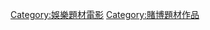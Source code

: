 {{Catnav|頁面分類|各種主題的頁面分類|類型|电影类型}}
{{Catnav|頁面分類|人类社会|文化|电影|电影类型}}
{{Catnav|頁面分類|人类社会|文化|游戏|博彩}}
{{Catnav|頁面分類|人文學科|艺术|电影|电影类型}}

{{catmore}}

[[Category:娛樂題材電影‎|Category:娛樂題材電影‎]]
[[Category:賭博題材作品|Category:賭博題材作品]]